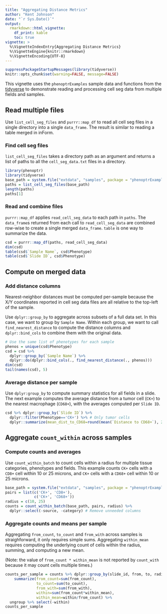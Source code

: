 ```yaml
---
title: "Aggregating Distance Metrics"
author: "Kent Johnson"
date: "`r Sys.Date()`"
output: 
  rmarkdown::html_vignette:
    df_print: kable
    toc: true
vignette: >
  %\VignetteIndexEntry{Aggregating Distance Metrics}
  %\VignetteEngine{knitr::rmarkdown}
  %\VignetteEncoding{UTF-8}
---
```


```r
suppressPackageStartupMessages(library(tidyverse))
knitr::opts_chunk$set(warning=FALSE, message=FALSE)
```

<style type="text/css">
img { 
  border: none;
}
table {
    width: auto !important;
}
</style>

This vignette uses the `phenoptrExamples` sample data
and functions from the [tidyverse](http://tidyverse.org/) to demonstrate
reading and processing cell seg data from multiple fields and samples.

## Read multiple files

Use `list_cell_seg_files` and `purrr::map_df` to read all
cell seg files in a single directory into a single `data_frame`. The result is
similar to reading a table merged in inForm.

### Find cell seg files

`list_cell_seg_files` takes a directory path as an argument and 
returns a list of paths to all the `cell_seg_data.txt`
files in a directory.

```r
library(phenoptr)
library(tidyverse)
base_path = system.file("extdata", "samples", package = "phenoptrExamples")
paths = list_cell_seg_files(base_path)
length(paths)
paths[1]
```

### Read and combine files

`purrr::map_df` applies `read_cell_seg_data` to each path in `paths`. The
`data_frame`s returned from each
call to `read_cell_seg_data` are combined row-wise to create a single
merged `data_frame`. `table` is one way to summarize the data.

```r
csd = purrr::map_df(paths, read_cell_seg_data)
dim(csd)
table(csd$`Sample Name`, csd$Phenotype)
table(csd$`Slide ID`, csd$Phenotype)
```

## Compute on merged data

### Add distance columns

Nearest-neighbor distances must be computed per-sample because the X/Y
coordinates reported in cell seg data files are all relative to the top-left
of the sample.

Use `dplyr::group_by` to aggregate across subsets of a full
data set. In this case, we want to group by `Sample Name`. Within each
group, we want to call `find_nearest_distance` to compute the distance
columns and `dplyr::bind_cols` to combine them with the original data.

```r
# Use the same list of phenotypes for each sample
phenos = unique(csd$Phenotype)
csd = csd %>%
  dplyr::group_by(`Sample Name`) %>%
  dplyr::do(dplyr::bind_cols(., find_nearest_distance(., phenos)))
dim(csd)
tail(names(csd), 5)
```

### Average distance per sample

Use `dplyr:group_by` to compute summary statistics for all fields
in a slide. The next example computes the average distance from a tumor cell
(`CK+`) to the nearest macrophage (`CD68+`), with the averages computed
per `Slide ID`.

```r
csd %>% dplyr::group_by(`Slide ID`) %>% 
  dplyr::filter(Phenotype=='CK+') %>% # Only tumor cells
  dplyr::summarize(mean_dist_to_CD68=round(mean(`Distance to CD68+`), 2))
```

## Aggregate `count_within` across samples

### Compute counts and averages

Use `count_within_batch` to count cells within a radius for 
multiple tissue categories, phenotypes and fields. 
This example counts `CK+` cells with a `CD8+` cell within 10 or 25 microns,
and `CK+` cells with a `CD68+` cell within 10 or 25 microns.

```r
base_path = system.file("extdata", "samples", package = "phenoptrExamples")
pairs = list(c('CK+', 'CD8+'),
             c('CK+', 'CD68+'))
radius = c(10, 25)
counts = count_within_batch(base_path, pairs, radius) %>% 
  dplyr::select(-source, -category) # Remove unneeded columns
```

### Aggregate counts and means per sample

Aggregating `from_count`, `to_count` and `from_with`
across samples is straighforward, it only requires
simple sums. Aggregating `within_mean` requires computing the underlying 
count of cells within the radius, summing, and computing a new mean.

(Note: the value of `from_count * within_mean` is not reported by
`count_with` because it may count cells multiple times.)

```r
counts_per_sample = counts %>% dplyr::group_by(slide_id, from, to, radius) %>% 
    summarize(from_count=sum(from_count),
              to_count=sum(to_count),
              from_with=sum(from_with),
              within=sum(from_count*within_mean),
              within_mean=within/from_count) %>%
  ungroup %>% select(-within)
counts_per_sample
```


